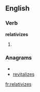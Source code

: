 
==English==

===Verb===
'''relativizes'''

# {{third-person singular of|[[relativize]]}}

===Anagrams===
* {{alphagram|aeeiilrstvz}}
* [[revitalizes#English|revitalizes]]

[[fr:relativizes]]